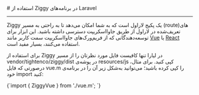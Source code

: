 

<Layout>
<Head>
<title>مستندات استفاده از Ziggy در Laravel - لیارا</title>
<meta property="og:title" content="مستندات خدمات رایانش ابری لیارا" />
<meta property="og:description" content="مستندات مربوط به نحوه استفاده از Ziggy در پلتفرم Laravel در لیارا"  />
<meta property="og:image" content="https://media.liara.ir/logos/liara-poster.jpg" />
</Head>
# استفاده از Ziggy در برنامه‌های Laravel
<hr className="mb-2" />

Ziggy یک پکیج لاراول است که به شما امکان می‌دهد تا به راحتی به مسیر (route)های تعریف‌شده در لاراول از طریق جاوااسکریپت دسترسی داشته باشید. این ابزار برای توسعه‌دهندگانی که از فریم‌ورک‌های جاوااسکریپت سمت کاربر مانند <a href="/paas/vue/getting-started" className="text-[#2196f3] ">Vue</a> یا <a href="/paas/react/getting-started" className="text-[#2196f3] ">React</a> استفاده می‌کنند، بسیار مفید است.
<div className='h-2' />

برای استفاده از Ziggy در لیارا تنها کافیست فایل مورد نظرتان را از مسیر <Important>vendor/tightenco/ziggy/dist</Important> در پوشه‌ی <Important>resources/js</Important> کپی کنید. برای مثال، درصورتی که فایل <Important>vue.m</Important> را کپی کرده باشید؛ می‌توانید به‌شکل زیر آن را در برنامه‌ی خود import کنید:
<div className='h-2' />
<div dir='ltr'>
    <Highlight className="config">
        {`import { ZiggyVue } from './vue.m';
`}        
    </Highlight>
</div>


</Layout>
